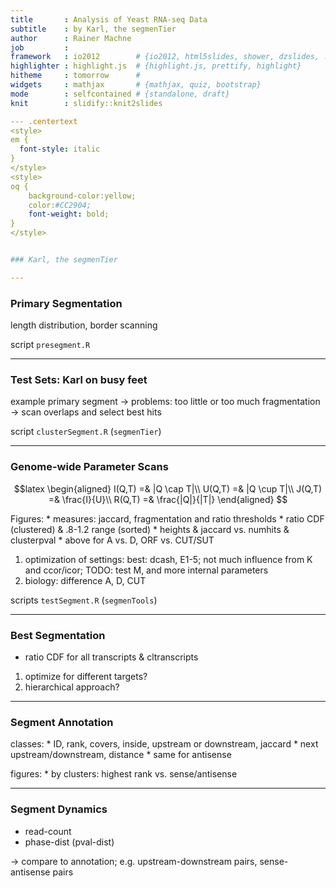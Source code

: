 ```yaml
---
title       : Analysis of Yeast RNA-seq Data
subtitle    : by Karl, the segmenTier
author      : Rainer Machne
job         : 
framework   : io2012        # {io2012, html5slides, shower, dzslides, ...}
highlighter : highlight.js  # {highlight.js, prettify, highlight}
hitheme     : tomorrow      # 
widgets     : mathjax       # {mathjax, quiz, bootstrap}
mode        : selfcontained # {standalone, draft}
knit        : slidify::knit2slides

--- .centertext
<style>
em {
  font-style: italic
}
</style>
<style>
oq {
    background-color:yellow;
    color:#CC2904;
    font-weight: bold;
}
</style>


### Karl, the segmenTier

---
```


### Primary Segmentation 

length distribution, border scanning

script `presegment.R` 

---

### Test Sets: Karl on busy feet
example primary segment 
-> problems: too little or too much fragmentation
-> scan overlaps and select best hits

script `clusterSegment.R`  (`segmenTier`)

---

### Genome-wide Parameter Scans

$$latex
\begin{aligned}
    I(Q,T) =& |Q \cap T|\\
    U(Q,T) =& |Q \cup T|\\
	J(Q,T) =& \frac{I}{U}\\
	R(Q,T) =& \frac{|Q|}{|T|}
\end{aligned}
$$

Figures:
* measures: jaccard, fragmentation and ratio thresholds
* ratio CDF (clustered) & .8-1.2 range (sorted)
* heights & jaccard vs. numhits & clusterpval
* above for A vs. D, ORF vs. CUT/SUT

1. optimization of settings: 
   best: dcash, E1-5; 
   not much influence from K and ccor/icor;
   TODO: test M, and more internal parameters
2. biology: difference A, D, CUT

scripts `testSegment.R` (`segmenTools`)

---

### Best Segmentation

* ratio CDF for all transcripts & cltranscripts

1. optimize for different targets?
2. hierarchical approach?

---

### Segment Annotation

classes: 
* ID, rank, covers, inside, upstream or downstream, jaccard
* next upstream/downstream, distance
* same for antisense

figures:
* by clusters: highest rank vs. sense/antisense 

---

### Segment Dynamics

* read-count
* phase-dist (pval-dist)

-> compare to annotation; e.g. upstream-downstream pairs,
sense-antisense pairs

